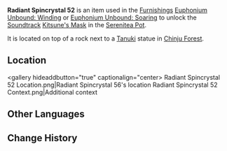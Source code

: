 {{Item Infobox
|id           = 141052
|image        = Item Radiant Spincrystal.png
|type         = Adventure Items
|group        = Radiant Spincrystals
|rarity       = 4
|invCategory  = Precious Items
|description  = This wondrous crystal contains a certain rhythm, like something beautiful woven from delicate silk. These items can be found throughout the mainland or from merchants who collect curios. The tune held within this crystal can be revivified in your [[Serenitea Pot]] using either "[[Euphonium Unbound: Winding]]" or "[[Euphonium Unbound: Soaring]]." The tune contained within this [[Radiant Spincrystal]] is "[[Kitsune's Mask]]."
|source1      = [[Chinju Forest]]
|track        = Kitsune's Mask
}}
'''Radiant Spincrystal 52''' is an item used in the [[Furnishings]] [[Euphonium Unbound: Winding]] or [[Euphonium Unbound: Soaring]] to unlock the [[Soundtrack]] [[Kitsune's Mask]] in the [[Serenitea Pot]].

It is located on top of a rock next to a [[Tanuki]] statue in [[Chinju Forest]].

==Location==
<gallery hideaddbutton="true" captionalign="center>
Radiant Spincrystal 52 Location.png|Radiant Spincrystal 56's location
Radiant Spincrystal 52 Context.png|Additional context
</gallery>

==Other Languages==
{{Other Languages
|default_hidden = 1
|en      = Radiant Spincrystal 52
|zhs     = 旋曜玉帛・其五十二
|zhs_rm  = Xuán Yào Yùbó - Qí Wǔshí'èr
|zht     = 旋曜玉帛・其五十二
|zht_rm  = Xuán Yào Yùbó - Qí Wǔshí'èr
|ja      = 旋曜玉帛・52
|ja_rm   = Sen'you Gyokuhaku - Gojuuni{{Assumed}}
|ko      = 빛나는 결정・52
|ko_rm   = 
|es      = Girocristal radiante (52)
|fr      = Gyrocristal radiant 52
|ru      = Лучистый кристалл {{tt|52|}}
|th      = Radiant Spincrystal 52
|vi      = Ngọc Thạch Âm Vang 52
|de      = Strahlender Drehkristall LII
|id      = Radiant Spincrystal 52
|pt      = Cristal Rodopiante Radiante 52
}}

==Change History==
{{Change History|2.6}}